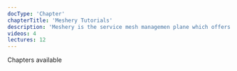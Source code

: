 ---
docType: 'Chapter'
chapterTitle: 'Meshery Tutorials'
description: 'Meshery is the service mesh managemen plane which offers lifecycle, configuration, and performance management of service meshes and their workloads.'
videos: 4
lectures: 12
---

Chapters available